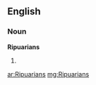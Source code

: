 ==English==

===Noun===
'''Ripuarians'''

# {{plural of|Ripuarian}}

[[ar:Ripuarians]]
[[mg:Ripuarians]]